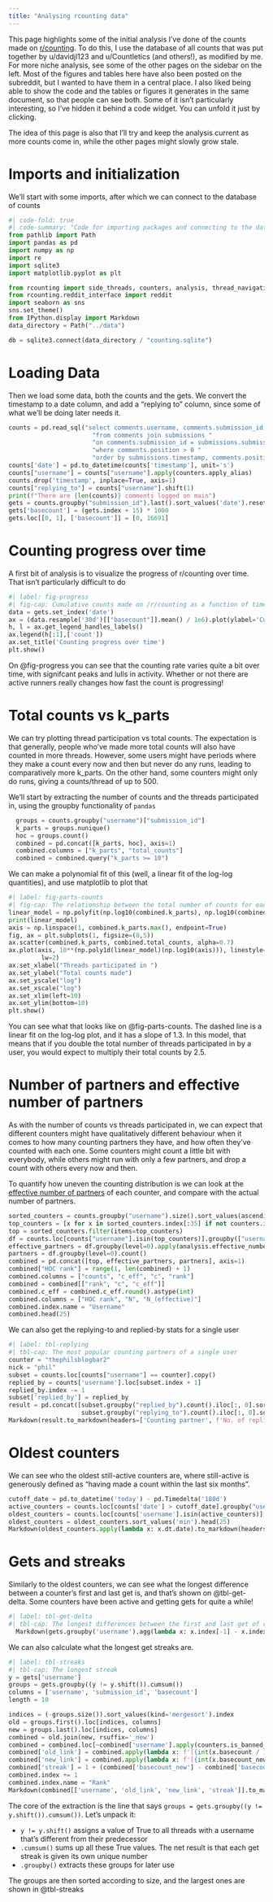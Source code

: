 ```yaml
---
title: "Analysing rcounting data"
---
```

This page highlights some of the initial analysis I've done of the counts made on [r/counting](reddit.com/r/counting). To do this, I use the database of all counts that was put together by u/davidjl123 and u/Countletics (and others!), as modified by me. For more niche analysis, see some of the other pages on the sidebar on the left. Most of the figures and tables here have also been posted on the subreddit, but I wanted to have them in a central place. I also liked being able to show the code and the tables or figures it generates in the same document, so that people can see both. Some of it isn't particularly interesting, so I've hidden it behind a code widget. You can unfold it just by clicking.

The idea of this page is also that I'll try and keep the analysis current as more counts come in, while the other pages might slowly grow stale.

# Imports and initialization
We'll start with some imports, after which we can connect to the database of counts

```python
#| code-fold: true
#| code-summary: "Code for importing packages and connecting to the database"
from pathlib import Path
import pandas as pd
import numpy as np
import re
import sqlite3
import matplotlib.pyplot as plt

from rcounting import side_threads, counters, analysis, thread_navigation as tn, parsing
from rcounting.reddit_interface import reddit
import seaborn as sns
sns.set_theme()
from IPython.display import Markdown
data_directory = Path("../data")

db = sqlite3.connect(data_directory / "counting.sqlite")
```

# Loading Data
Then we load some data, both the counts and the gets. We convert the timestamp to a date column, and add a "replying to" column, since some of what we'll be doing later needs it.

```python
counts = pd.read_sql("select comments.username, comments.submission_id, comments.timestamp "
                       "from comments join submissions "
                       "on comments.submission_id = submissions.submission_id "
                       "where comments.position > 0 "
                       "order by submissions.timestamp, comments.position", db)
counts['date'] = pd.to_datetime(counts['timestamp'], unit='s')
counts["username"] = counts["username"].apply(counters.apply_alias)
counts.drop('timestamp', inplace=True, axis=1)
counts["replying_to"] = counts["username"].shift(1)
print(f"There are {len(counts)} comments logged on main")
gets = counts.groupby("submission_id").last().sort_values('date').reset_index()
gets['basecount'] = (gets.index + 15) * 1000
gets.loc[[0, 1], ['basecount']] = [0, 16691]
```

# Counting progress over time

A first bit of analysis is to visualize the progress of r/counting over time. That isn't particularly difficult to do
```python
#| label: fig-progress
#| fig-cap: Cumulative counts made on /r/counting as a function of time
data = gets.set_index('date')
ax = (data.resample('30d')[["basecount"]].mean() / 1e6).plot(ylabel='Current count [millions]', xlabel='Date')
h, l = ax.get_legend_handles_labels()
ax.legend(h[:1],['count'])
ax.set_title('Counting progress over time')
plt.show()
```

On @fig-progress you can see that the counting rate varies quite a bit over time, with signifcant peaks and lulls in activity. Whether or not there are active runners really changes how fast the count is progressing!

# Total counts vs k_parts
We can try plotting thread participation vs total counts. The expectation is that generally, people who've made more total counts will also have counted in more threads. However, some users might have periods where they make a count every now and then but never do any runs, leading to comparatively more k_parts. On the other hand, some counters might only do runs, giving a counts/thread of up to 500.

We'll start by extracting the number of counts and the threads participated in, using the groupby functionality of `pandas`
```python
  groups = counts.groupby("username")["submission_id"]
  k_parts = groups.nunique()
  hoc = groups.count()
  combined = pd.concat([k_parts, hoc], axis=1)
  combined.columns = ["k_parts", "total_counts"]
  combined = combined.query("k_parts >= 10")
```

We can make a polynomial fit of this (well, a linear fit of the log-log quantities), and use matplotlib to plot that
```python
#| label: fig-parts-counts
#| fig-cap: The relationship between the total number of counts for each user, and then number of threads they've participated in
linear_model = np.polyfit(np.log10(combined.k_parts), np.log10(combined.total_counts), 1)
print(linear_model)
axis = np.linspace(1, combined.k_parts.max(), endpoint=True)
fig, ax = plt.subplots(1, figsize=(8,5))
ax.scatter(combined.k_parts, combined.total_counts, alpha=0.7)
ax.plot(axis, 10**(np.poly1d(linear_model)(np.log10(axis))), linestyle="--", color="0.3",
         lw=2)
ax.set_xlabel("Threads participated in ")
ax.set_ylabel("Total counts made")
ax.set_yscale("log")
ax.set_xscale("log")
ax.set_xlim(left=10)
ax.set_ylim(bottom=10)
plt.show()

```

You can see what that looks like on @fig-parts-counts. The dashed line is a linear fit on the log-log plot, and it has a slope of 1.3. In this model, that means that if you double the total number of threads participated in by a user, you would expect to multiply their total counts by 2.5.

# Number of partners and effective number of partners
As with the number of counts vs threads participated in, we can expect that different counters might have qualitatively different behaviour when it comes to how many counting partners they have, and how often they've counted with each one. Some counters might count a little bit with everybody, while others might run with only a few partners, and drop a count with others every now and then.

To quantify how uneven the counting distribution is we can look at the [effective number of partners](https://en.wikipedia.org/wiki/Effective_number_of_parties) of each counter, and compare with the actual number of partners.

```python
sorted_counters = counts.groupby("username").size().sort_values(ascending=False)
top_counters = [x for x in sorted_counters.index[:35] if not counters.is_banned_counter(x)][:30]
top = sorted_counters.filter(items=top_counters)
df = counts.loc[counts["username"].isin(top_counters)].groupby(["username", "replying_to"]).size()
effective_partners = df.groupby(level=0).apply(analysis.effective_number_of_counters).to_frame()
partners = df.groupby(level=0).count()
combined = pd.concat([top, effective_partners, partners], axis=1)
combined["HOC rank"] = range(1, len(combined) + 1)
combined.columns = ["counts", "c_eff", "c", "rank"]
combined = combined[["rank", "c", "c_eff"]]
combined.c_eff = combined.c_eff.round().astype(int)
combined.columns = ["HOC rank", "N", "N_(effective)"]
combined.index.name = "Username"
combined.head(25)
```

We can also get the replying-to and replied-by stats for a single user
```python
#| label: tbl-replying
#| tbl-cap: The most popular counting partners of a single user
counter = "thephilsblogbar2"
nick = "phil"
subset = counts.loc[counts["username"] == counter].copy()
replied_by = counts['username'].loc[subset.index + 1]
replied_by.index -= 1
subset['replied_by'] = replied_by
result = pd.concat([subset.groupby("replied_by").count().iloc[:, 0].sort_values(ascending=False),
                    subset.groupby("replying_to").count().iloc[:, 0].sort_values(ascending=False)], axis=1).head(10)
Markdown(result.to_markdown(headers=['Counting partner', f'No. of replies by {nick}', f'No. of replies to {nick}']))
```

# Oldest counters
We can see who the oldest still-active counters are, where still-active is generously defined as "having made a count within the last six months".
```python
cutoff_date = pd.to_datetime('today') - pd.Timedelta('180d')
active_counters = counts.loc[counts['date'] > cutoff_date].groupby("username").groups.keys()
oldest_counters = counts.loc[counts['username'].isin(active_counters)].groupby("username")["date"].agg([min, max])
oldest_counters = oldest_counters.sort_values('min').head(25)
Markdown(oldest_counters.apply(lambda x: x.dt.date).to_markdown(headers=["**username**", "**First Count**", "**Latest Count**"]))
```

# Gets and streaks
Similarly to the oldest counters, we can see what the longest difference between a counter's first and last get is, and that's shown on @tbl-get-delta. Some counters have been active and getting gets for quite a while!

```python
#| label: tbl-get-delta
#| tbl-cap: The longest differences between the first and last get of r/counting users (1000s of counts)
  Markdown(gets.groupby('username').agg(lambda x: x.index[-1] - x.index[0]).iloc[:, 0].sort_values(ascending=False).head(10).to_markdown(headers=["**Username**", "**Get span**"]))
```


We can also calculate what the longest get streaks are.
```python
#| label: tbl-streaks
#| tbl-cap: The longest streak
y = gets['username']
groups = gets.groupby((y != y.shift()).cumsum())
columns = ['username', 'submission_id', 'basecount']
length = 10

indices = (-groups.size()).sort_values(kind='mergesort').index
old = groups.first().loc[indices, columns]
new = groups.last().loc[indices, columns]
combined = old.join(new, rsuffix='_new')
combined = combined.loc[~combined['username'].apply(counters.is_banned_counter)].head(length).reset_index(drop=True)
combined['old_link'] = combined.apply(lambda x: f'[{int(x.basecount / 1000) + 1}K](https://reddit.com/comments/{x.submission_id}/)', axis=1)
combined['new_link'] = combined.apply(lambda x: f'[{int(x.basecount_new / 1000) + 1}K](https://reddit.com/comments/{x.submission_id_new}/)', axis=1)
combined['streak'] = 1 + (combined['basecount_new'] - combined['basecount']) // 1000
combined.index += 1
combined.index.name = "Rank"
Markdown(combined[['username', 'old_link', 'new_link', 'streak']].to_markdown(headers=['**Rank**', '**username**', '**First Get**', '**Last Get**', '**Streak Length**']))
```
 The core of the extraction is the line that says `groups = gets.groupby((y != y.shift()).cumsum())`. Let's unpack it:

- `y != y.shift()` assigns a value of True to all threads with a username that's different from their predecessor
- `.cumsum()` sums up all these True values. The net result is that each get streak is given its own unique number
- `.groupby()` extracts these groups for later use

The groups are then sorted according to size, and the largest ones are shown in @tbl-streaks


